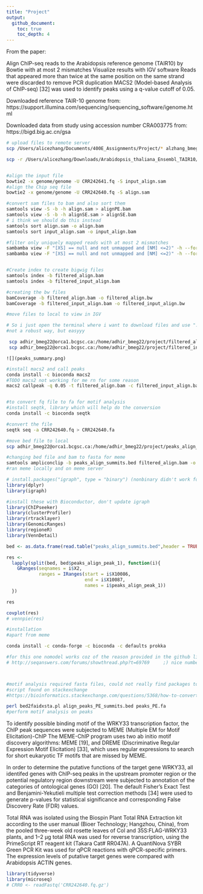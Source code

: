 ```yaml
---
title: "Project"
output:
  github_document:
    toc: true
    toc_depth: 4
---
```

From the paper:

Align ChIP-seq reads to the Arabidopsis reference genome (TAIR10) by Bowtie with at most 2 mismatches Visualize results  with IGV software
Reads that appeared more than twice at the same position on the same strand were discarded to remove PCR duplication
MACS2 (Model-based Analysis of ChIP-seq) [32] was used to identify peaks using a q-value cutoff of 0.05.

Downloaded reference TAIR-10 genome from: https://support.illumina.com/sequencing/sequencing_software/igenome.html

Downloaded data from study using accession number CRA003775 from:
https://bigd.big.ac.cn/gsa

```bash
# upload files to remote server
scp /Users/alicezhang/Documents/400E_Assignments/Project/* alzhang_bmeg22@orca1.bcgsc.ca:/home/alzhang_bmeg22

scp -r /Users/alicezhang/Downloads/Arabidopsis_thaliana_Ensembl_TAIR10/Arabidopsis_thaliana/Ensembl/TAIR10/Sequence/Bowtie2Index alzhang_bmeg22@orca1.bcgsc.ca:/home/alzhang_bmeg22/genome


#align the input file
bowtie2 -x genome/genome -U CRR242641.fq -S input_align.sam
#align the Chip seq file
bowtie2 -x genome/genome -U CRR242640.fq -S align.sam

#convert sam files to bam and also sort them 
samtools view -S -b -h align.sam > alignPE.bam
samtools view -S -b -h alignSE.sam > alignSE.bam
# i think we should do this instead
samtools sort align.sam -o align.bam
samtools sort input_align.sam -o input_align.bam

#filter only uniquely mapped reads with at most 2 mismatches
sambamba view -F "[XS] == null and not unmapped and [NM] <=2)" -h --format=bam align.bam > filtered_align.bam
sambamba view -F "[XS] == null and not unmapped and [NM] <=2)" -h --format=bam input_align.bam > filtered_input_align.bam


#Create index to create bigwig files
samtools index -b filtered_align.bam
samtools index -b filtered_input_align.bam

#creating the bw files
bamCoverage -b filtered_align.bam -o filtered_align.bw
bamCoverage -b filtered_input_align.bam -o filtered_input_align.bw

#move files to local to view in IGV

# So i just open the terminal where i want to download files and use "." instead of directory address, makes things easier
#not a robust way, but easyyy

 scp adhir_bmeg22@orca1.bcgsc.ca:/home/adhir_bmeg22/project/filtered_align.bw .
 scp adhir_bmeg22@orca1.bcgsc.ca:/home/adhir_bmeg22/project/filtered_input_align.bw .
```

```{}
![](peaks_summary.png)
```

```bash
#install macs2 and call peaks
conda install -c bioconda macs2
#TODO macs2 not working for me rn for some reason
macs2 callpeak -q 0.05 -t filtered_align.bam -c filtered_input_align.bam -n peaks_align


#to convert fq file to fa for motif analysis
#install seqtk, library which will help do the conversion
conda install -c bioconda seqtk

#convert the file
seqtk seq -a CRR242640.fq > CRR242640.fa

#move bed file to local
scp adhir_bmeg22@orca1.bcgsc.ca:/home/adhir_bmeg22/project/peaks_align_summits.bed .

#changing bed file and bam to fasta for meme
samtools ampliconclip -b peaks_align_summits.bed filtered_align.bam -o filtered.fa
#ran meme locally and on meme server
```

```r
# install.packages("igraph", type = "binary") (nonbinary didn't work for me for igraph)
library(dplyr)
library(igraph)

#install these with Bioconductor, don't update igraph
library(ChIPseeker)
library(clusterProfiler)
library(rtracklayer)
library(GenomicRanges)
library(regioneR)
library(VennDetail)

bed <- as.data.frame(read.table("peaks_align_summits.bed",header = TRUE, sep="\t",stringsAsFactors=FALSE, quote=""))

res <- 
  lapply(split(bed, bed$peaks_align_peak_1), function(i){
    GRanges(seqnames = i$X2,
            ranges = IRanges(start = i$X10086,
                             end = i$X10087,
                             names = i$peaks_align_peak_1))
  })

res
```

```r
covplot(res)
# vennpie(res)
```

```bash

#installation 
#apart from meme

conda install -c conda-forge -c bioconda -c defaults prokka

#for this one nomodel works coz of the reason provided in the github link 
# http://seqanswers.com/forums/showthread.php?t=69769     ;) nice numbers in the link



#motif analysis required fasta files, could not really find packages to convert bed files to fasta so used this
#script found on stackexchange
#https://bioinformatics.stackexchange.com/questions/5368/how-to-convert-bed-file-to-fasta-file

perl bed2faidxsta.pl align_peaks_PE_summits.bed peaks_PE.fa
#perform motif analysis on peaks 

```
To identify possible binding motif of the WRKY33 transcription factor, the ChIP peak sequences were subjected to MEME (Multiple EM for Motif Elicitation)-ChIP 
The MEME-ChIP program uses two ab initio motif discovery algorithms: MEME [19], and DREME (Discriminative Regular Expression Motif Elicitation) [33], which uses regular expressions to search for short eukaryotic TF motifs that are missed by MEME.

In order to determine the putative functions of the target gene WRKY33, all identifed genes with ChIP-seq peaks in the upstream promoter region or the potential regulatory region downstream were subjected to annotation of the categories of ontological genes (GO) [20]. The default Fisher’s Exact Test and Benjamini-Yekutieli multiple test correction methods [34] were used to generate p-values for statistical significance and corresponding False Discovery Rate (FDR) values.

Total RNA was isolated using the Biospin Plant Total RNA Extraction kit according to the user manual (Bioer Technology; Hangzhou, China), from the pooled three-week old rosette leaves of Col and 35S:FLAG-WRKY33 plants, and 1–2 μg total RNA was used for reverse transcription, using the PrimeScript RT reagent kit (Takara Cat# RR047A). A QuantiNova SYBR Green PCR Kit was used for qPCR reactions with qPCR-specific primers. The expression levels of putative target genes were compared with Arabidopsis ACTIN genes.

```r
library(tidyverse)
library(microseq)
# CRR0 <- readFastq('CRR242640.fq.gz')
```



